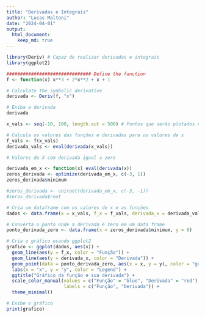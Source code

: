 ```yaml
---
title: "Derivadas e Integrais"
author: "Lucas Maltoni"
date: "2024-04-01"
output: 
  html_document: 
    keep_md: true
---
```



```r
library(Deriv) # Capaz de realizar derivadas e integrais
library(ggplot2)

```

```r

############################### Define the function
f <- function(x) x**3 + 2*x**2 + x + 1

# Calculate the symbolic derivative
derivada <- Deriv(f, "x")

# Exiba a derivada
derivada

x_vals <- seq(-10, 100, length.out = 500) # Pontos que serão plotados no gráfico!!!!! varia para diferentes funções

# Calcula os valores das funções e derivadas para os valores de x
f_vals <- f(x_vals)
derivada_vals <- eval(derivada(x_vals))

# Valores de X com derivada igual a zero

derivada_em_x <- function(x) eval(derivada(x))
zeros_derivada <- optimize(derivada_em_x, c(-3, 1))
zeros_derivada$minimum

#zeros_derivada <- uniroot(derivada_em_x, c(-3, -1))
#zeros_derivada$root

# Cria um dataframe com os valores de x e as funções
dados <- data.frame(x = x_vals, f_x = f_vals, derivada_x = derivada_vals)

# Converta o ponto onde a derivada é zero em um data frame
ponto_derivada_zero <- data.frame(x = zeros_derivada$minimum, y = 0)

# Cria o gráfico usando ggplot2
grafico <- ggplot(dados, aes(x)) +
  geom_line(aes(y = f_x, color = "Função")) +
  geom_line(aes(y = derivada_x, color = "Derivada")) +
  geom_point(data = ponto_derivada_zero, aes(x = x, y = y), color = "green", size = 3) +  
  labs(x = "x", y = "y", color = "Legend") +
  ggtitle("Gráfico da função e sua derivada") +
  scale_color_manual(values = c("Função" = "blue", "Derivada" = "red"),
                     labels = c("Função", "Derivada")) +
  theme_minimal()

# Exibe o gráfico
print(grafico)
```



